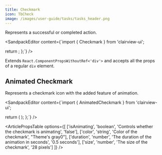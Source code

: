 ```yaml
---
title: Checkmark
icon: TbCheck
image: /images/user-guide/tasks/tasks_header.png
---
```


Represents a successful or completed action. 

<ArticleTabs label1="Usage" label2="Props">
<ArticleTab>

<SandpackEditor content={`import { Checkmark } from 'clairview-ui';

  return <Checkmark />;
};`} />


</ArticleTab>

<ArticleTab>

Extends `React.ComponentPropsWithoutRef<'div'>` and accepts all the props of a regular `div` element.

</ArticleTab>

</ArticleTabs>

## Animated Checkmark 

Represents a checkmark icon with the added feature of animation. 

<ArticleTabs label1="Usage" label2="Props">

<ArticleTab>

<SandpackEditor content={`import { AnimatedCheckmark } from 'clairview-ui';

  return (
    <AnimatedCheckmark
      isAnimating={true}
      color="green"
      duration={0.5}
      size={30}
    />
  );
};`} />

</ArticleTab>

<ArticleTab>

<ArticlePropsTable options={[
  ['isAnimating', 'boolean', 'Controls whether the checkmark is animating', 'false'],
  ['color', 'string', 'Color of the checkmark', "Theme's gray0"],
  ['duration', 'number', 'The duration of the animation in seconds', '0.5 seconds'],
  ['size', 'number', 'The size of the checkmark', '28 pixels']
]} />

</ArticleTab>

</ArticleTabs>

<ArticleEditContent></ArticleEditContent>